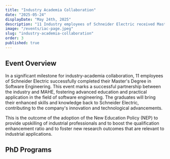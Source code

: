 ```yaml
---
title: "Industry Academia Collaboration"
date: "2025-05-24"
displayDate: "May 24th, 2025"
description: "11 Industry employees of Schneider Electric received Masters' Degree in Software Engineering."
image: "/events/iac-page.jpeg"
slug: "industry-academia-collaboration"
order: 3
published: true
---
```


## Event Overview

In a significant milestone for industry-academia collaboration, 11 employees of Schneider Electric successfully completed their Master's Degree in Software Engineering. This event marks a successful partnership between the industry and MAHE, fostering advanced education and practical application in the field of software engineering. The graduates will bring their enhanced skills and knowledge back to Schneider Electric, contributing to the company's innovation and technological advancements.

This is the outcome of the adoption of the New Education Policy (NEP) to provide upskilling of industrial professionals and to boost the qualification enhancement ratio and to foster new research outcomes that are relevant to industrial applications.

## PhD Programs
